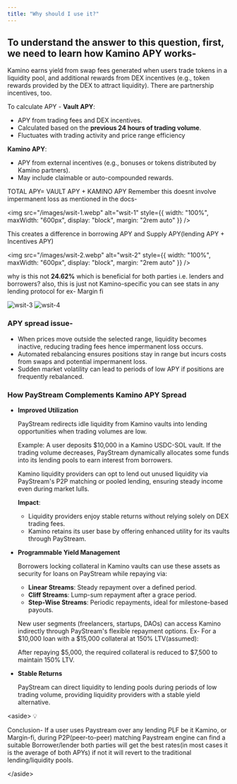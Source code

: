 ```yaml
---
title: "Why should I use it?"
---
```


## To understand the answer to this question, first, we need to learn how Kamino APY works-

Kamino earns yield from swap fees generated when users trade tokens in a liquidity pool, and additional rewards from DEX incentives (e.g., token rewards provided by the DEX to attract liquidity). There are partnership incentives, too.

To calculate APY - **Vault APY**:

- APY from trading fees and DEX incentives.
- Calculated based on the **previous 24 hours of trading volume**.
- Fluctuates with trading activity and price range efficiency

**Kamino APY**:

- APY from external incentives (e.g., bonuses or tokens distributed by Kamino partners).
- May include claimable or auto-compounded rewards.

TOTAL APY= VAULT APY \+ KAMINO APY Remember this doesnt involve impermanent loss as mentioned in the docs-

<img src="/images/wsit-1.webp" alt="wsit-1" style={{ width: "100%", maxWidth: "600px", display: "block", margin: "2rem auto" }} />

This creates a difference in borrowing APY and Supply APY(lending APY \+ Incentives APY)

<img src="/images/wsit-2.webp" alt="wsit-2" style={{ width: "100%", maxWidth: "600px", display: "block", margin: "2rem auto" }} />

why is this not **24.62%** which is beneficial for both parties i.e. lenders and borrowers? also, this is just not Kamino-specific you can see stats in any lending protocol for ex- Margin fi

<div style={{ display: "flex", gap: "2rem", justifyContent: "center", margin: "2rem 0" }}>
  <img src="/images/wsit-3.webp" alt="wsit-3" style={{ width: "48%", maxWidth: "400px" }} />
  <img src="/images/wsit-4.webp" alt="wsit-4" style={{ width: "48%", maxWidth: "400px" }} />
</div>


### APY spread issue-

- When prices move outside the selected range, liquidity becomes inactive, reducing trading fees hence impermanent loss occurs.
- Automated rebalancing ensures positions stay in range but incurs costs from swaps and potential impermanent loss.
- Sudden market volatility can lead to periods of low APY if positions are frequently rebalanced.

### **How PayStream Complements Kamino APY Spread**

- **Improved Utilization**

  PayStream redirects idle liquidity from Kamino vaults into lending opportunities when trading volumes are low.

  Example: A user deposits \$10,000 in a Kamino USDC-SOL vault. If the trading volume decreases, PayStream dynamically allocates some funds into its lending pools to earn interest from borrowers.

  Kamino liquidity providers can opt to lend out unused liquidity via PayStream's P2P matching or pooled lending, ensuring steady income even during market lulls.

  **Impact**:
  - Liquidity providers enjoy stable returns without relying solely on DEX trading fees.
  - Kamino retains its user base by offering enhanced utility for its vaults through PayStream.
- **Programmable Yield Management**

  Borrowers locking collateral in Kamino vaults can use these assets as security for loans on PayStream while repaying via:
  - **Linear Streams**: Steady repayment over a defined period.
  - **Cliff Streams**: Lump-sum repayment after a grace period.
  - **Step-Wise Streams**: Periodic repayments, ideal for milestone-based payouts.

  New user segments (freelancers, startups, DAOs) can access Kamino indirectly through PayStream's flexible repayment options. Ex- For a \$10,000 loan with a \$15,000 collateral at 150% LTV(assumed):

  After repaying \$5,000, the required collateral is reduced to \$7,500 to maintain 150% LTV.
- **Stable Returns**

  PayStream can direct liquidity to lending pools during periods of low trading volume, providing liquidity providers with a stable yield alternative.

\<aside\> 💡

Conclusion- If a user uses Paystream over any lending PLF be it Kamino, or Margin-fi, during P2P(peer-to-peer) matching Paystream engine can find a suitable Borrower/lender both parties will get the best rates(in most cases it is the average of both APYs) if not it will revert to the traditional lending/liquidity pools.

\</aside\>





